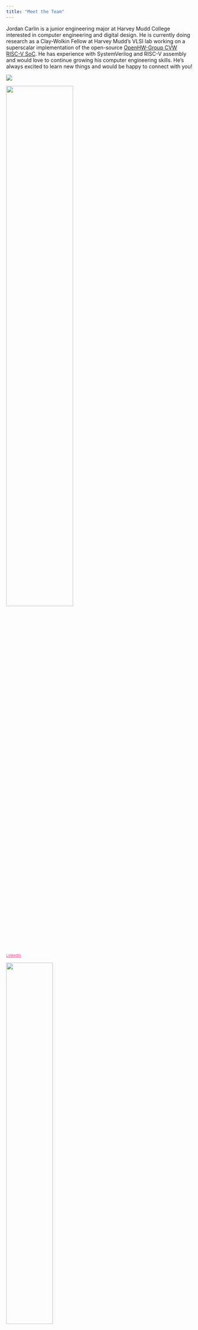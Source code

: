 ```yaml
---
title: "Meet the Team"
---
```


Jordan Carlin is a junior engineering major at Harvey Mudd College interested in computer engineering and digital design. He is currently doing research as a Clay-Wolkin Fellow at Harvey Mudd's VLSI lab working on a superscalar implementation of the open-source [OpenHW-Group CVW RISC-V SoC](https://github.com/openhwgroup/cvw). He has experience with SystemVerilog and RISC-V assembly and would love to continue growing his computer engineering skills. He's always excited to learn new things and would be happy to connect with you!

:::{.grid n-cols=3}

:::{.g-col-4}

:::

:::{.g-col-4}
![](./images/jordan_round.png){image-shape="round"}

:::

:::{.g-col-4}

:::

:::


:::{.grid n-cols=8}

:::{.g-col-2}

:::

:::{.g-col-2}

:::

:::{.g-col-1}

![](images/linkedin-logo-nobg.png){width=60%}\
<a href="https://www.linkedin.com/in/jordanmcarlin" style="color: rgb(237, 56, 140); font-size: x-small;"> LinkedIn </a>

:::

:::{.g-col-1}
![](images/github-logo-nobg.png){width=50%}\
<a href="https://github.com/jordancarlin" style="color: rgb(237, 56, 140); font-size: x-small;"> GitHub </a>

:::

:::{.g-col-1}
<a href="https://jordancarlin.github.io/hmc-e155-portfolio/" style="color: rgb(237, 56, 140); font-size: x-small;"> Website </a>
:::

:::{.g-col-1}
<a href="(https://github.com/openhwgroup/cvw" style="color: rgb(237, 56, 140); font-size: x-small;"> OpenHW LinkedIn </a>
:::

:::{.g-col-2}

:::

:::{.g-col-2}

:::

:::

Mae g’ovannen! My name is Zoe Worrall, and I am currently a senior Engineering Major at Harvey Mudd College.

Although I have experience with a broad range of engineering topics including materials engineering, continuum mechanics, and manufacturing, my primary interests lie in signal processing, radio frequency, and optical systems.

:::{.grid n-cols=3 fig-align="center"}

:::{.g-col-4}

:::

:::{.g-col-4}
![](./images/zoe_round.png)

:::

:::{.g-col-4}

:::

:::



:::{.grid n-cols=7}

:::{.g-col-2}

:::

:::{.g-col-2}

:::

:::{.g-col-2}

![](images/zoe_logo.png){width=30%}\
<a href="https://zoe-worrall.github.io/e155_labs/projects/e-155_website/blog.html" style="color: rgb(237, 56, 140); font-size: x-small;"> Micro P's Website </a>

:::


:::{.g-col-1}
![](images/linkedin-logo-nobg.png){width=60%}\
<a href="https://www.linkedin.com/in/zoeworrall" style="color: rgb(237, 56, 140); font-size: x-small;"> LinkedIn </a>

:::

:::{.g-col-1}
![](images/github-logo-nobg.png){width=50%}\
<a href="https://github.com/zoe-worrall" style="color: rgb(237, 56, 140); font-size: x-small;"> GitHub </a>
:::

:::{.g-col-2}

:::

:::{.g-col-2}

:::

:::
